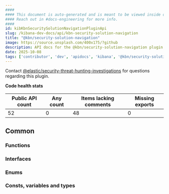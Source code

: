 ```yaml
---
####
#### This document is auto-generated and is meant to be viewed inside our experimental, new docs system.
#### Reach out in #docs-engineering for more info.
####
id: kibKbnSecuritySolutionNavigationPluginApi
slug: /kibana-dev-docs/api/kbn-security-solution-navigation
title: "@kbn/security-solution-navigation"
image: https://source.unsplash.com/400x175/?github
description: API docs for the @kbn/security-solution-navigation plugin
date: 2025-10-08
tags: ['contributor', 'dev', 'apidocs', 'kibana', '@kbn/security-solution-navigation']
---
```




Contact [@elastic/security-threat-hunting-investigations](https://github.com/orgs/elastic/teams/security-threat-hunting-investigations) for questions regarding this plugin.

**Code health stats**

| Public API count  | Any count | Items lacking comments | Missing exports |
|-------------------|-----------|------------------------|-----------------|
| 52 | 0 | 48 | 0 |

## Common

### Functions
<DocDefinitionList data={kbnSecuritySolutionNavigationObj.common.functions}/>

### Interfaces
<DocDefinitionList data={kbnSecuritySolutionNavigationObj.common.interfaces}/>

### Enums
<DocDefinitionList data={kbnSecuritySolutionNavigationObj.common.enums}/>

### Consts, variables and types
<DocDefinitionList data={kbnSecuritySolutionNavigationObj.common.misc}/>

